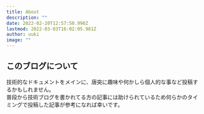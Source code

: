 ```yaml
---
title: About
description: ""
date: 2022-02-20T12:57:50.996Z
lastmod: 2022-03-03T16:02:05.981Z
author: uuki
image: ""
---
```


## このブログについて
技術的なドキュメントをメインに、唐突に趣味や何かしら個人的な事など投稿するかもしれません。  
普段から技術ブログを書かれてる方の記事には助けられているため何らかのタイミングで投稿した記事が参考になれば幸いです。